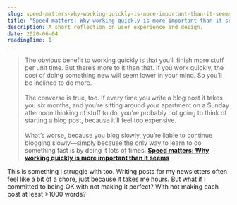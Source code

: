 ```yaml
---
slug: speed-matters-why-working-quickly-is-more-important-than-it-seems
title: "Speed matters: Why working quickly is more important than it seems"
description: A short reflection on user experience and design.
date: 2020-06-04
readingTime: 1
---
```


>The obvious benefit to working quickly is that you’ll finish more stuff per unit time. But there’s more to it than that. If you work quickly, the cost of doing something new will seem lower in your mind. So you’ll be inclined to do more.
<br /><br />
The converse is true, too. If every time you write a blog post it takes you six months, and you’re sitting around your apartment on a Sunday afternoon thinking of stuff to do, you’re probably not going to think of starting a blog post, because it’ll feel too expensive.
<br /><br />
What’s worse, because you blog slowly, you’re liable to continue blogging slowly—simply because the only way to learn to do something fast is by doing it lots of times.
**<a href="http://jsomers.net/blog/speed-matters">Speed matters: Why working quickly is more important than it seems</a>**

This is something I struggle with too. Writing posts for my newsletters often feel like a bit of a chore, just because it takes me hours. But what if I committed to being OK with not making it perfect? With not making each post at least >1000 words?